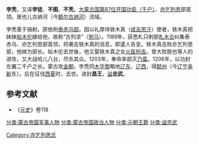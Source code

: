 '''孛秃'''{{BD|？||1227年|}}，又译'''孛徒'''、'''不图'''、'''不秃'''。[[大蒙古国|大蒙古国]][[蒙古帝国开国功臣列表|第87位开国功臣（千户）]]、[[亦乞列思|亦乞列思]]部首领。居也儿古纳河（今[[额尔古纳河|额尔古纳河]]）流域。

孛秃善于骑射。原依附[[泰赤乌部|泰赤乌部]]。因以礼厚待铁木真（[[成吉思汗|成吉思汗]]）使者，铁木真把妹妹[[帖木伦|帖木伦]]嫁给他，故称“古列坚”（[[驸马|驸马]]）。1189年，获悉札只剌部[[札木合|札木合]]纠集泰赤乌、亦乞列思部首领，将袭击铁木真的消息，即遣人告变。铁木真击败亦乞列思部，他继为部长。帖木伦去世後，他又娶铁木真之女[[火臣别吉|火臣别吉]]。曾大败脱也等人的进攻，又大战哈儿八台，尽杀其众。1203年，奉命率部灭[[乃蛮|乃蛮]]。1206年，以功封左翼二千户之长。蒙古攻[[金朝|金朝]]，孛秃同[[木华黎|木华黎]]略地[[辽东|辽东]]、[[辽西|辽西]]，得[[懿州|懿州]]（今[[辽宁|辽宁]][[阜新|阜新]]东）。后在征伐[[西夏|西夏]]时，去世。进封'''昌王'''，[[谥|谥]]'''忠武'''。
==参考文献==
*《[[元史|元史]]》卷118

[[分类:蒙古帝国军事人物|分类:蒙古帝国军事人物]]
[[分类:蒙古帝国政治人物|分类:蒙古帝国政治人物]]
[[分类:元朝王爵|分类:元朝王爵]]
[[分类:谥忠武|分类:谥忠武]]
[[Category:亦乞列思氏|Category:亦乞列思氏]]